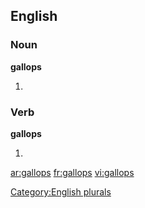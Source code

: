 
==English==

===Noun===
'''gallops'''

# {{plural of |[[gallop]]}}

===Verb===
'''gallops'''

# {{third-person singular of|[[gallop]]}}

[[Category:English plurals]]

[[ar:gallops]]
[[fr:gallops]]
[[vi:gallops]]
